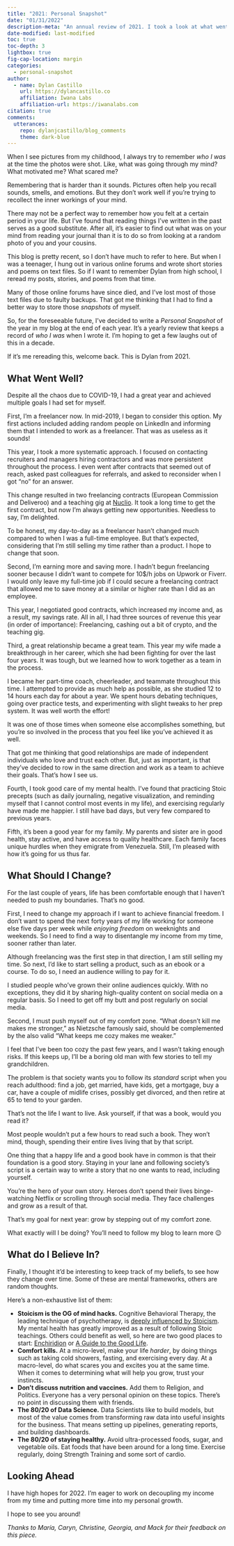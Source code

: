 ```yaml
---
title: "2021: Personal Snapshot"
date: "01/31/2022"
description-meta: "An annual review of 2021. I took a look at what went well in 2021 and what I should change for 2022."
date-modified: last-modified
toc: true
toc-depth: 3
lightbox: true
fig-cap-location: margin
categories:
  - personal-snapshot
author:
  - name: Dylan Castillo
    url: https://dylancastillo.co
    affiliation: Iwana Labs
    affiliation-url: https://iwanalabs.com
citation: true
comments:
  utterances:
    repo: dylanjcastillo/blog_comments
    theme: dark-blue
---
```


When I see pictures from my childhood, I always try to remember _who I was_ at the time the photos were shot. Like, what was going through my mind? What motivated me? What scared me?

Remembering that is harder than it sounds. Pictures often help you recall sounds, smells, and emotions. But they don't work well if you're trying to recollect the inner workings of your mind.

There may not be a perfect way to remember how you felt at a certain period in your life. But I've found that reading things I've written in the past serves as a good substitute. After all, it's easier to find out what was on your mind from reading your journal than it is to do so from looking at a random photo of you and your cousins.

This blog is pretty recent, so I don't have much to refer to here. But when I was a teenager, I hung out in various online forums and wrote short stories and poems on text files. So if I want to remember Dylan from high school, I reread my posts, stories, and poems from that time.

Many of those online forums have since died, and I've lost most of those text files due to faulty backups. That got me thinking that I had to find a better way to store those _snapshots_ of myself.

So, for the foreseeable future, I've decided to write a _Personal Snapshot_ of the year in my blog at the end of each year. It's a yearly review that keeps a record of _who I was_ when I wrote it. I'm hoping to get a few laughs out of this in a decade.

If it's me rereading this, welcome back. This is Dylan from 2021.

## What Went Well?

Despite all the chaos due to COVID-19, I had a great year and achieved multiple goals I had set for myself.

First, I'm a freelancer now. In mid-2019, I began to consider this option. My first actions included adding random people on LinkedIn and informing them that I intended to work as a freelancer. That was as useless as it sounds!

This year, I took a more systematic approach. I focused on contacting recruiters and managers hiring contractors and was more persistent throughout the process. I even went after contracts that seemed out of reach, asked past colleagues for referrals, and asked to reconsider when I got "no" for an answer.

This change resulted in two freelancing contracts (European Commission and Deliveroo) and a teaching gig at [Nuclio](https://nuclio.school/?lang=en). It took a long time to get the first contract, but now I'm always getting new opportunities. Needless to say, I'm delighted.

To be honest, my day-to-day as a freelancer hasn't changed much compared to when I was a full-time employee. But that's expected, considering that I'm still selling my time rather than a product. I hope to change that soon.

Second, I'm earning more and saving more. I hadn't begun freelancing sooner because I didn't want to compete for 10$/h jobs on Upwork or Fiverr. I would only leave my full-time job if I could secure a freelancing contract that allowed me to save money at a similar or higher rate than I did as an employee.

This year, I negotiated good contracts, which increased my income and, as a result, my savings rate. All in all, I had three sources of revenue this year (in order of importance): Freelancing, cashing out a bit of crypto, and the teaching gig.

Third, a great relationship became a great team. This year my wife made a breakthrough in her career, which she had been fighting for over the last four years. It was tough, but we learned how to work together as a team in the process.

I became her part-time coach, cheerleader, and teammate throughout this time. I attempted to provide as much help as possible, as she studied 12 to 14 hours each day for about a year. We spent hours debating techniques, going over practice tests, and experimenting with slight tweaks to her prep system. It was well worth the effort!

It was one of those times when someone else accomplishes something, but you're so involved in the process that you feel like you've achieved it as well.

That got me thinking that good relationships are made of independent individuals who love and trust each other. But, just as important, is that they've decided to row in the same direction and work as a team to achieve their goals. That's how I see us.

Fourth, I took good care of my mental health. I've found that practicing Stoic precepts (such as daily journaling, negative visualization, and reminding myself that I cannot control most events in my life), and exercising regularly have made me happier. I still have bad days, but very few compared to previous years.

Fifth, it's been a good year for my family. My parents and sister are in good health, stay active, and have access to quality healthcare. Each family faces unique hurdles when they emigrate from Venezuela. Still, I'm pleased with how it's going for us thus far.

## What Should I Change?

For the last couple of years, life has been comfortable enough that I haven't needed to push my boundaries. That's no good.

First, I need to change my approach if I want to achieve financial freedom. I don't want to spend the next forty years of my life working for someone else five days per week while _enjoying freedom_ on weeknights and weekends. So I need to find a way to disentangle my income from my time, sooner rather than later.

Although freelancing was the first step in that direction, I am still selling my time. So next, I'd like to start selling a product, such as an ebook or a course. To do so, I need an audience willing to pay for it.

I studied people who've grown their online audiences quickly. With no exceptions, they did it by sharing high-quality content on social media on a regular basis. So I need to get off my butt and post regularly on social media.

Second, I must push myself out of my comfort zone. "What doesn't kill me makes me stronger," as Nietzsche famously said, should be complemented by the also valid "What keeps me cozy makes me weaker."

I feel that I've been too cozy the past few years, and I wasn't taking enough risks. If this keeps up, I'll be a boring old man with few stories to tell my grandchildren.

The problem is that society wants you to follow its _standard_ script when you reach adulthood: find a job, get married, have kids, get a mortgage, buy a car, have a couple of midlife crises, possibly get divorced, and then retire at 65 to tend to your garden.

That's not the life I want to live. Ask yourself, if that was a book, would you read it?

Most people wouldn't put a few hours to read such a book. They won't mind, though, spending their entire lives living that by that script.

One thing that a happy life and a good book have in common is that their foundation is a good story. Staying in your lane and following society's script is a certain way to write a story that no one wants to read, including yourself.

You're the hero of your own story. Heroes don't spend their lives binge-watching Netflix or scrolling through social media. They face challenges and grow as a result of that.

That's my goal for next year: grow by stepping out of my comfort zone.

What exactly will I be doing? You'll need to follow my blog to learn more 😉

## What do I Believe In?

Finally, I thought it'd be interesting to keep track of my beliefs, to see how they change over time. Some of these are mental frameworks, others are random thoughts.

Here's a non-exhaustive list of them:

- **Stoicism is the OG of mind hacks.** Cognitive Behavioral Therapy, the leading technique of psychotherapy, is [deeply influenced by Stoicism](https://medium.com/stoicism-philosophy-as-a-way-of-life/stoic-philosophy-as-a-cognitive-behavioral-therapy-597fbeba786a). My mental health has greatly improved as a result of following Stoic teachings. Others could benefit as well, so here are two good places to start: [Enchiridion](https://www.amazon.com/Enchiridion-Epictetus/dp/152156034X) or [A Guide to the Good Life](https://www.amazon.com/Guide-Good-Life-Ancient-Stoic/dp/0195374614).
- **Comfort kills.** At a micro-level, make your life _harder_, by doing things such as taking cold showers, fasting, and exercising every day. At a macro-level, do what scares you and excites you at the same time. When it comes to determining what will help you grow, trust your instincts.
- **Don't discuss nutrition and vaccines.** Add them to Religion, and Politics. Everyone has a very personal opinion on these topics. There's no point in discussing them with friends.
- **The 80/20 of Data Science.** Data Scientists like to build models, but most of the value comes from transforming raw data into useful insights for the business. That means setting up pipelines, generating reports, and building dashboards.
- **The 80/20 of staying healthy.** Avoid ultra-processed foods, sugar, and vegetable oils. Eat foods that have been around for a long time. Exercise regularly, doing Strength Training and some sort of cardio.

## Looking Ahead

I have high hopes for 2022. I'm eager to work on decoupling my income from my time and putting more time into my personal growth.

I hope to see you around!

_Thanks to María, Caryn, Christine, Georgia, and Mack for their feedback on this piece._
